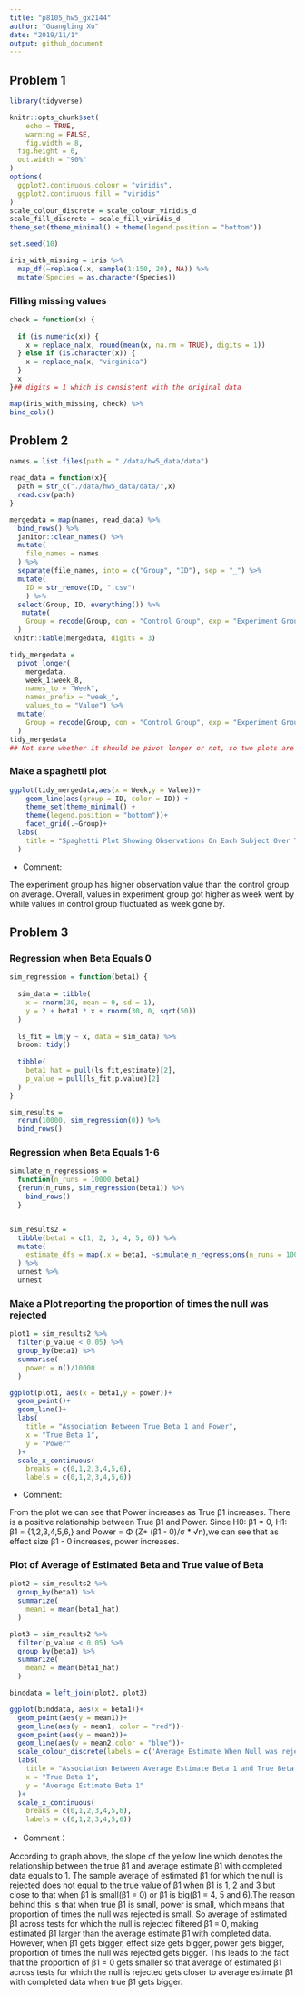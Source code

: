 ```yaml
---
title: "p8105_hw5_gx2144"
author: "Guangling Xu"
date: "2019/11/1"
output: github_document
---
```

## Problem 1

```r
library(tidyverse)

knitr::opts_chunk$set(
	echo = TRUE,
	warning = FALSE,
	fig.width = 8, 
  fig.height = 6,
  out.width = "90%"
)
options(
  ggplot2.continuous.colour = "viridis",
  ggplot2.continuous.fill = "viridis"
)
scale_colour_discrete = scale_colour_viridis_d
scale_fill_discrete = scale_fill_viridis_d
theme_set(theme_minimal() + theme(legend.position = "bottom"))

set.seed(10)

iris_with_missing = iris %>% 
  map_df(~replace(.x, sample(1:150, 20), NA)) %>%
  mutate(Species = as.character(Species))
```
### Filling missing values

```r
check = function(x) {
  
  if (is.numeric(x)) {
    x = replace_na(x, round(mean(x, na.rm = TRUE), digits = 1))
  } else if (is.character(x)) {
    x = replace_na(x, "virginica")
  }
  x 
}## digits = 1 which is consistent with the original data

map(iris_with_missing, check) %>% 
bind_cols() 

```


## Problem 2 

```r
names = list.files(path = "./data/hw5_data/data")

read_data = function(x){
  path = str_c("./data/hw5_data/data/",x)
  read.csv(path)
}

mergedata = map(names, read_data) %>% 
  bind_rows() %>% 
  janitor::clean_names() %>% 
  mutate(
    file_names = names
  ) %>% 
  separate(file_names, into = c("Group", "ID"), sep = "_") %>% 
  mutate(
    ID = str_remove(ID, ".csv")
    ) %>% 
  select(Group, ID, everything()) %>% 
   mutate(
    Group = recode(Group, con = "Control Group", exp = "Experiment Group")
  )
 knitr::kable(mergedata, digits = 3) 

tidy_mergedata = 
  pivot_longer(
    mergedata, 
    week_1:week_8,
    names_to = "Week", 
    names_prefix = "week_",
    values_to = "Value") %>% 
  mutate(
    Group = recode(Group, con = "Control Group", exp = "Experiment Group")
  )
tidy_mergedata
## Not sure whether it should be pivot longer or not, so two plots are made here. 

```
 
### Make a spaghetti plot
```r
ggplot(tidy_mergedata,aes(x = Week,y = Value))+
    geom_line(aes(group = ID, color = ID)) + 
    theme_set(theme_minimal() + 
    theme(legend.position = "bottom"))+       
    facet_grid(.~Group)+
  labs(
    title = "Spaghetti Plot Showing Observations On Each Subject Over Time"
  )
```

* Comment:

The experiment group has higher observation value than the control group on average. Overall, values in experiment group got higher as week went by while values in control group fluctuated as week gone by. 
  
## Problem 3

### Regression when Beta Equals 0
```r
sim_regression = function(beta1) {
  
  sim_data = tibble(
    x = rnorm(30, mean = 0, sd = 1),
    y = 2 + beta1 * x + rnorm(30, 0, sqrt(50))
  )
  
  ls_fit = lm(y ~ x, data = sim_data) %>% 
  broom::tidy()
  
  tibble(
    beta1_hat = pull(ls_fit,estimate)[2],
    p_value = pull(ls_fit,p.value)[2]
  )
}

sim_results = 
  rerun(10000, sim_regression(0)) %>% 
  bind_rows()
```


### Regression when Beta Equals 1-6
```r

simulate_n_regressions = 
  function(n_runs = 10000,beta1) 
  {rerun(n_runs, sim_regression(beta1)) %>% 
    bind_rows()
  }


sim_results2 = 
  tibble(beta1 = c(1, 2, 3, 4, 5, 6)) %>% 
  mutate(
    estimate_dfs = map(.x = beta1, ~simulate_n_regressions(n_runs = 10000, beta1 = .x))
  ) %>% 
  unnest %>% 
  unnest
```


### Make a Plot reporting the proportion of times the null was rejected 
```r
plot1 = sim_results2 %>% 
  filter(p_value < 0.05) %>% 
  group_by(beta1) %>% 
  summarise(
    power = n()/10000
  ) 

ggplot(plot1, aes(x = beta1,y = power))+
  geom_point()+
  geom_line()+
  labs(
    title = "Association Between True Beta 1 and Power",
    x = "True Beta 1",
    y = "Power"
  )+
  scale_x_continuous(
    breaks = c(0,1,2,3,4,5,6), 
    labels = c(0,1,2,3,4,5,6)) 

```

* Comment:

From the plot we can see that Power increases as True β1 increases. There is a positive relationship between True β1 and Power. Since H0: β1 = 0, H1: β1 = {1,2,3,4,5,6,} and Power = Φ (Z+ (β1 - 0)/σ * √n),we can see that as effect size β1 - 0 increases, power increases.

### Plot of Average of Estimated Beta and True value of Beta
```r
plot2 = sim_results2 %>%
  group_by(beta1) %>% 
  summarize(
    mean1 = mean(beta1_hat)
  )

plot3 = sim_results2 %>% 
  filter(p_value < 0.05) %>% 
  group_by(beta1) %>% 
  summarize(
    mean2 = mean(beta1_hat)
  )

binddata = left_join(plot2, plot3)

ggplot(binddata, aes(x = beta1))+
  geom_point(aes(y = mean1))+
  geom_line(aes(y = mean1, color = "red"))+
  geom_point(aes(y = mean2))+
  geom_line(aes(y = mean2,color = "blue"))+
  scale_colour_discrete(labels = c('Average Estimate When Null was rejected','Average Estimate '))+
  labs(
    title = "Association Between Average Estimate Beta 1 and True Beta 1",
    x = "True Beta 1",
    y = "Average Estimate Beta 1"
  )+
  scale_x_continuous(
    breaks = c(0,1,2,3,4,5,6), 
    labels = c(0,1,2,3,4,5,6)) 

```

* Comment：

According to graph above, the slope of the yellow line which denotes the relationship between the true β1 and average estimate β1 with completed data equals to 1. The sample average of estimated β1 for which the null is rejected does not equal to the true value of β1 when β1 is 1, 2 and 3 but close to that when β1 is small(β1 = 0) or β1 is big(β1 = 4, 5 and 6).The reason behind this is that when true β1 is small, power is small, which means that proportion of times the null was rejected is small. So average of estimated β1 across tests for which the null is rejected filtered β1 = 0, making estimated β1 larger than the average estimate β1 with completed data. However, when β1 gets bigger, effect size gets bigger, power gets bigger, proportion of times the null was rejected gets bigger. This leads to the fact that the proportion of β1 = 0 gets smaller so that average of estimated β1 across tests for which the null is rejected gets closer to average estimate β1 with completed data when true β1 gets bigger.
